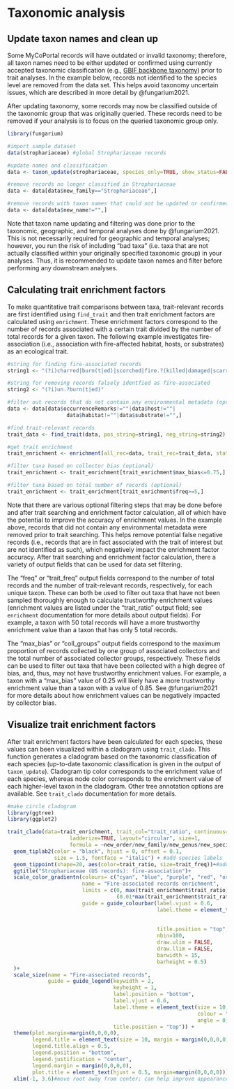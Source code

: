 # Taxonomic analysis {#tax}

## Update taxon names and clean up

Some MyCoPortal records will have outdated or invalid taxonomy; therefore, all taxon names need to be either updated or confirmed using currently accepted taxonomic classification (e.g., [GBIF backbone taxonomy](https://www.gbif.org/dataset/d7dddbf4-2cf0-4f39-9b2a-bb099caae36c)) prior to trait analyses. In the example below, records not identified to the species level are removed from the data set. This helps avoid taxonomy uncertain issues, which are described in more detail by @fungarium2021.

After updating taxonomy, some records may now be classified outside of the taxonomic group that was originally queried. These records need to be removed if your analysis is to focus on the queried taxonomic group only. 

```r
library(fungarium)

#import sample dataset
data(strophariaceae) #global Strophariaceae records

#update names and classification
data <- taxon_update(strophariaceae, species_only=TRUE, show_status=FALSE) 

#remove records no longer classified in Strophariaceae
data <- data[data$new_family=="Strophariaceae",] 

#remove records with taxon names that could not be updated or confirmed
data <- data[data$new_name!="",]
```

Note that taxon name updating and filtering was done prior to the taxonomic, geographic, and temporal analyses done by @fungarium2021. This is not necessarily required for geographic and temporal analyses; however, you run the risk of including "bad taxa" (i.e. taxa that are not actually classified within your originally specified taxonomic group) in your analyses. Thus, it is recommended to update taxon names and filter before performing any downstream analyses.

## Calculating trait enrichment factors

To make quantitative trait comparisons between taxa, trait-relevant records are first identified using `find_trait` and then trait enrichment factors are calculated using `enrichment`. These enrichment factors correspond to the number of records associated with a certain trait divided by the number of total records for a given taxon. The following example investigates fire-association (i.e., association with fire-affected habitat, hosts, or substrates) as an ecological trait.

```r
#string for finding fire-associated records
string1 <- "(?i)charred|burn(t|ed)|scorched|fire.?(killed|damaged|scarred)|killed.by.fire"

#string for removing records falsely identfied as fire-associated
string2 <- "(?i)un.?burn(t|ed)"

#filter out records that do not contain any environmental metadata (optional)
data <- data[data$occurrenceRemarks!=""|data$host!=""|
                   data$habitat!=""|data$substrate!="",]

#find trait-relevant records
trait_data <- find_trait(data, pos_string=string1, neg_string=string2)

#get trait enrichment
trait_enrichment <- enrichment(all_rec=data, trait_rec=trait_data, status_feed=FALSE)

#filter taxa based on collector bias (optional)
trait_enrichment <- trait_enrichment[trait_enrichment$max_bias<=0.75,]

#filter taxa based on total number of records (optional)
trait_enrichment <- trait_enrichment[trait_enrichment$freq>=5,]
```

Note that there are various optional filtering steps that may be done before and after trait searching and enrichment factor calculation, all of which have the potential to improve the accuracy of enrichment values. In the example above, records that did not contain any environmental metadata were removed prior to trait searching. This helps remove potential false negative records (i.e., records that are in fact associated with the trait of interest but are not identified as such), which negatively impact the enrichment factor accuracy. After trait searching and enrichment factor calculation, there a variety of output fields that can be used for data set filtering.

The "freq" or "trait_freq" output fields correspond to the number of total records and the number of trait-relevant records, respectively, for each unique taxon. These can both be used to filter out taxa that have not been sampled thoroughly enough to calculate trustworthy enrichment values (enrichment values are listed under the "trait_ratio" output field; see `enrichment` documentation for more details about output fields). For example, a taxon with 50 total records will have a more trustworthy enrichment value than a taxon that has only 5 total records.

The "max_bias" or "coll_groups" output fields correspond to the maximum proportion of records collected by one group of associated collectors and the total number of associated collector groups, respectively. These fields can be used to filter out taxa that have been collected with a high degree of bias, and, thus, may not have trustworthy enrichment values. For example, a taxon with a "max_bias" value of 0.25 will likely have a more trustworthy enrichment value than a taxon with a value of 0.85. See @fungarium2021 for more details about how enrichment values can be negatively impacted by collector bias.

## Visualize trait enrichment factors

After trait enrichment factors have been calculated for each species, these values can been visualized within a cladogram using `trait_clado`. This function generates a cladogram based on the taxonomic classification of each species (up-to-date taxonomic classification is given in the output of `taxon_update`). Cladogram tip color corresponds to the enrichment value of each species, whereas node color corresponds to the enrichment value of each higher-level taxon in the cladogram. Other tree annotation options are available. See `trait_clado` documentation for more details.

```r
#make circle cladogram
library(ggtree)
library(ggplot2)

trait_clado(data=trait_enrichment, trait_col="trait_ratio", continuous=TRUE,
                    ladderize=TRUE, layout="circular", size=1,
                    formula = ~new_order/new_family/new_genus/new_species)+
  geom_tiplab2(color = "black", hjust = 0, offset = 0.1,
               size = 1.5, fontface = "italic") + #add species labels
  geom_tippoint(shape=20, aes(color=trait_ratio, size=trait_freq))+#add tree tips
  ggtitle("Strophariaceae (US records): fire-association")+
  scale_color_gradientn(colours= c("cyan", "blue", "purple", "red", "orange"),
                        name = "Fire-associated records enrichment",
                        limits = c(0, max(trait_enrichment$trait_ratio)+
                                   (0.01*max(trait_enrichment$trait_ratio))),
                        guide = guide_colourbar(label.vjust = 0.6,
                                                label.theme = element_text(size = 10,
                                                                           colour = "black",
                                                                           angle = 0),
                                                title.position = "top",
                                                nbin=100,
                                                draw.ulim = FALSE,
                                                draw.llim = FALSE,
                                                barwidth = 15,
                                                barheight = 0.5)
  )+
  scale_size(name = "Fire-associated records",
             guide = guide_legend(keywidth = 2,
                                  keyheight = 1,
                                  label.position = "bottom",
                                  label.vjust = 0.6,
                                  label.theme = element_text(size = 10,
                                                             colour = "black",
                                                             angle = 0),
                                  title.position = "top")) +
  theme(plot.margin=margin(0,0,0,0),
        legend.title = element_text(size = 10, margin = margin(0,0,0,0)),
        legend.title.align = 0.5,
        legend.position = "bottom",
        legend.justification = "center",
        legend.margin = margin(0,0,0,0),
        plot.title = element_text(hjust = 0.5, margin=margin(0,0,0,0)))+
  xlim(-1, 3.6)#move root away from center; can help improve appearance of circular plot
```

